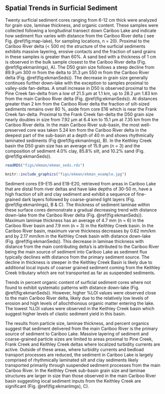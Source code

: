 ## Spatial Trends in Surficial Sediment

Twenty surficial sediment cores ranging from 6-12 cm thick were analyzed for grain size, laminae thickness, and organic content. These samples were collected following a longitudinal transect down Cariboo Lake and indicate how sediment flux varies with distance from the Cariboo River delta ( see Fig. \@ref(fig:map-lake), for sampling locations, n = 20). Proximal to the Cariboo River delta (< 500 m) the structure of the surficial sediments exhibits massive layering, erosive contacts and the fraction of sand grains in these samples is greater than 60%. A sand bed with a thickness of 1 cm is observed in the bulk sample closest to the Cariboo River delta (Fig. \@ref(fig:ekmanImgs), A). The D50 grain size follows a steep decline from 89.9 µm 300 m from the delta to 31.3 µm 550 m from the Cariboo River delta (Fig. \@ref(fig:ekmanSeds)). The decrease in grain size generally continues further down-lake with the exception to samples proximal to valley-side fan-deltas. A small increase in D50 is observed proximal to the Pine Creek fan-delta from a low of 21.5 µm at 1.1 km, up to 28.2 µm 1.83 km from the main Cariboo River delta (Fig. \@ref(fig:ekmanSeds)). At distances greater than 2 km from the Cariboo River delta the fraction of silt-sized sediments remains over 80 %, aside from core E16 which is near the Frank Creek fan-delta. Proximal to the Frank Creek fan-delta the D50 grain size nearly doubles in size from 7.92 µm at 6.4 km to 15.1 µm at 7.35 km from the Cariboo River delta. In the main Cariboo River sub-basin, the most well-preserved core was taken 5.24 km from the Cariboo River delta in the deepest part of the sub-basin at a depth of 40 m and shows rhythmically laminated sediments (Fig \@ref(fig:ekmanImgs), B). In the Keithley Creek basin the D50 grain size has an average of 15.9 µm (n = 3) and the composition of sediment 4.0% clay, 85.8% silt, and 10.2% sand (Fig. \@ref(fig:ekmanSeds)). 

```r
readRDS("figs/ekman/ekman_seds.rds")
```

```r
knitr::include_graphics("figs/ekman/ekman_example.jpg")
```

Sediment cores E9-E15 and E18-E20, retrieved from areas in Cariboo Lake that are distal from river deltas and have lake depths of 30-50 m, have a high fraction of silt and clay sediment and exhibit a sequence of fine-grained dark layers followed by coarse-grained light layers (Fig. \@ref(fig:ekmanImgs), B & C). The thickness of sediment laminae within these surface cores demonstrate a gradual decreasing trend with distance down-lake from the Cariboo River delta (Fig. \@ref(fig:ekmanSeds)). Maximum laminae thickness has an average of 4.7 mm (n = 6) in the Cariboo River basin and 7.9 mm (n = 3) in the Keithley Creek basin. In the Cariboo River basin, maximum varve thickness decreases by 0.62 mm/km and by 2.17 mm/km in the Keithley Creek basin with distance down-lake (Fig. \@ref(fig:ekmanSeds)). This decrease in laminae thickness with distance from the main contributing delta's is attributed to the Cariboo River being the main source of sediment into Cariboo Lake as sediment flux typically declines with distance from the primary sediment source. The decline in thickness is steeper in the Keithley Creek Basin is likely due to additional local inputs of coarser grained sediment coming from the Keithley Creek tributary which are not transported as far as suspended sediments. 

Trends in percent organic content of surficial sediment cores where not found to exhibit systematic patterns with distance down-lake (Fig. \@ref(fig:ekmanSeds)). However, higher %LOI values were observed close to the main Cariboo River delta, likely due to the relatively low levels of erosion and high levels of allochthonous organic matter entering the lake. The lowest %LOI values were observed in the Keithley Creek basin which suggest higher levels of clastic sediment yield in this basin. 

The results from particle size, laminae thickness, and percent organics suggest that sediment delivered from the main Cariboo River is the primary source of sediment to Cariboo Lake. Massive layering of sediment and coarse-grained particle sizes are limited to areas proximal to Pine Creek, Frank Creek and Keithley Creek deltas where localized turbidity currents are active. Outside of these areas, where turbidity currents and bedload transport processes are reduced, the sediment in Cariboo Lake is largely comprised of rhythmically laminated silt and clay sediments likely transported primarily through suspended sediment processes from the main Cariboo River. In the Keithley Creek sub-basin grain size and laminae structures are larger in size than those observed in the main Cariboo River basin suggesting local sediment inputs from the Keithley Creek are significant (Fig. \@ref(fig:ekmanImgs), C). 